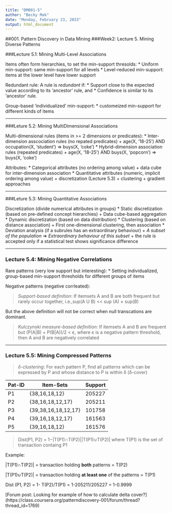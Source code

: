 ```yaml
---
title: "DM001-5"
author: "Becky Mak"
date: "Monday, February 23, 2015"
output: html_document
---
```

##001. Pattern Discovery in Data Mining
###Week2: Lecture 5. Mining Diverse Patterns

###Lecture 5.1: Mining Multi-Level Associations

Items often form hierarchies, to set the min-support thresolds:
* Uniform min-support: same min-support for all levels
* Level-reduced min-support: items at the lower level have lower support

Redundant rule: A rule is *redundant* if:
 * Support close to the expected value according to its 'ancestor' rule, and
 * Confidence is similar to its 'ancestor' rule.

Group-based 'individualized' min-support:
 * customeized min-support for different kinds of items
 
 ---
 
###Leture 5.2: Mining MultiDimensional Associations
 
Multi-dimensional rules (items in >= 2 dimensions or predicates):
 * Inter-dimension asscociation rules (no repated predicates)
   + age(X, '18-25') AND occupation(X, 'student') => buys(X, 'coke')
 * Hybrid-dimension association rules (repeated predicates)
   + age(X, '18-25') AND buys(X, 'popcorn')       => buys(X, 'coke')

Attributes:
 * Categorical attributes (no ordering among value)
   + data cube for inter-dimension association
 * Quantitative attributes (numeric, implicit ordering among value)
   + discretization (Lecture 5.3)
   + clustering
   + gradient approaches 

---

###Leture 5.3:  Mining Quantitative Associations

Discretization (divide numerical attributes in groups)
 * Static discretization (based on pre-defined concept hierarchies)
   + Data cube-based aggregation
 * Dynamic discretization (based on data distribution)
 * Clustering (based on distance association)
   + First one-dimensional clustering, then association
 * Deviation analysis (if a subrules has an extraordinary behaviour)
   + *A subset of the population* => *Extraordinary behaviour of this subset*
   + the rule is accepted only if a statistical test shows significance difference

---

### Lecture 5.4: Mining Negative Correlations
Rare patterns (very low support but interesting):
 * Setting individualized, group-based min-support thresholds for different groups of items

Negative patterns (negative corrleated):

> *Support-based definition*: 
> If itemsets A and B are both frequent but rarely occur together, 
> i.e.,sup(A U B) << sup (A) × sup(B)

But the above definition will not be correct when null transcations are dominant.

> *Kulczynski measure-based definition*: 
> If itemsets A and B are frequent but 
> (P(A|B) + P(B|A))/2 < є, where є is a negative pattern threshold, 
> then A and B are negatively correlated

---

### Lecture 5.5: Mining Compressed Patterns

> *δ-clustering*: 
> For each pattern P, find all patterns
> which can be expressed by P and whose distance to P is within δ (δ-cover)

Pat-ID |Item-Sets|Support
---|---|---
P1 |{38,16,18,12} |205227
P2 |{38,16,18,12,17} |205211
P3 |{39,38,16,18,12,17} |101758
P4 |{39,16,18,12,17} |161563
P5 |{39,16,18,12} |161576

> Dist(P1, P2) = 1−|T(P1)∩T(P2)||T(P1)∪T(P2)| where T(P1) is the set of transaction containg P1

Example:

|T(P1)∩T(P2)| = transaction holding **both** patterns = T(P2)

|T(P1)∪T(P2)| = transaction holding **at least one** of the patterns = T(P1)

Dist (P1, P2) = 1- T(P2)/T(P1) = 1-205211/205227 = 1-0.9999

[Forum post: Looking for example of how to calculate delta cover?]
(https://class.coursera.org/patterndiscovery-001/forum/thread?thread_id=1769)
